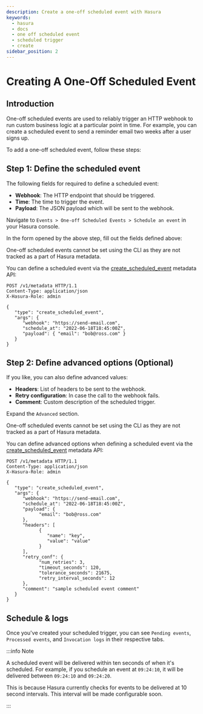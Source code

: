 ```yaml
---
description: Create a one-off scheduled event with Hasura
keywords:
  - hasura
  - docs
  - one off scheduled event
  - scheduled trigger
  - create
sidebar_position: 2
---
```



# Creating A One-Off Scheduled Event

## Introduction

One-off scheduled events are used to reliably trigger an HTTP webhook to run custom business logic at a particular point
in time. For example, you can create a scheduled event to send a reminder email two weeks after a user signs up.

To add a one-off scheduled event, follow these steps:

## Step 1: Define the scheduled event

The following fields for required to define a scheduled event:

- **Webhook**: The HTTP endpoint that should be triggered.
- **Time**: The time to trigger the event.
- **Payload**: The JSON payload which will be sent to the webhook.

<Tabs className="api-tabs">
<TabItem value="console" label="Console">

Navigate to `Events > One-off Scheduled Events > Schedule an event` in your Hasura console.

<Thumbnail src='/img/event-triggers/one-off.png' alt='Adding a one-off scheduled event' width='900px' />

In the form opened by the above step, fill out the fields defined above:

<Thumbnail
  src="/img/event-triggers/define-one-off-event.png"
  alt="Defining the scheduled event"
  width="550px"
/>
</TabItem>
<TabItem value="cli" label="CLI">

One-off scheduled events cannot be set using the CLI as they are not tracked as a part of Hasura metadata.

</TabItem>
<TabItem value="api" label="API">

You can define a scheduled event via the
[create_scheduled_event](/api-reference/metadata-api/scheduled-triggers.mdx#metadata-create-scheduled-event) metadata
API:

```http
POST /v1/metadata HTTP/1.1
Content-Type: application/json
X-Hasura-Role: admin

{
   "type": "create_scheduled_event",
   "args": {
      "webhook": "https://send-email.com",
      "schedule_at": "2022-06-18T18:45:00Z",
      "payload": { "email": "bob@ross.com" }
   }
}
```

</TabItem>
</Tabs>

## Step 2: Define advanced options (Optional)

If you like, you can also define advanced values:

- **Headers**: List of headers to be sent to the webhook.
- **Retry configuration**: In case the call to the webhook fails.
- **Comment**: Custom description of the scheduled trigger.

<Tabs className="api-tabs">
<TabItem value="console" label="Console">

Expand the `Advanced` section.

<Thumbnail
  src="/img/event-triggers/advanced-one-off.png"
  alt="Defining advanced options for a scheduled event"
  width="700px"
/>
</TabItem>
<TabItem value="cli" label="CLI">

One-off scheduled events cannot be set using the CLI as they are not tracked as a part of Hasura metadata.

</TabItem>
<TabItem value="api" label="API">

You can define advanced options when defining a scheduled event via the
[create_scheduled_event](/api-reference/metadata-api/scheduled-triggers.mdx#metadata-create-scheduled-event) metadata
API:

```http
POST /v1/metadata HTTP/1.1
Content-Type: application/json
X-Hasura-Role: admin

{
   "type": "create_scheduled_event",
   "args": {
      "webhook": "https://send-email.com",
      "schedule_at": "2022-06-18T18:45:00Z",
      "payload": {
            "email": "bob@ross.com"
      },
      "headers": [
            {
               "name": "key",
               "value": "value"
            }
      ],
      "retry_conf": {
            "num_retries": 3,
            "timeout_seconds": 120,
            "tolerance_seconds": 21675,
            "retry_interval_seconds": 12
      },
      "comment": "sample scheduled event comment"
   }
}
```

</TabItem>
</Tabs>

## Schedule & logs

Once you've created your scheduled trigger, you can see `Pending events`, `Processed events`, and `Invocation logs` in
their respective tabs.

<Thumbnail src='/img/event-triggers/pending-one-off.png' alt='Schedule and logs for scheduled events' width='1200px' />

:::info Note

A scheduled event will be delivered within ten seconds of when it's scheduled. For example, if you schedule an event at
`09:24:10`, it will be delivered between `09:24:10` and `09:24:20`.

This is because Hasura currently checks for events to be delivered at 10 second intervals. This interval will be made
configurable soon.

:::
